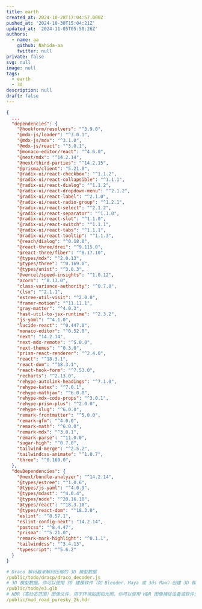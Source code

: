 ```yaml
---
title: earth
created_at: 2024-10-28T17:04:57.000Z
pushed_at: '2024-10-30T15:04:21Z'
updated_at: '2024-11-05T05:50:26Z'
authors:
  - name: aa
    github: Nahida-aa
    twitter: null
private: false
svg: null
image: null
tags:
  - earth
  - 3d
description: null
draft: false
---
```

```json path='package.json'
{
  ...
  "dependencies": {
    "@hookform/resolvers": "^3.9.0",
    "@mdx-js/loader": "^3.0.1",
    "@mdx-js/mdx": "^3.1.0",
    "@mdx-js/react": "^3.0.1",
    "@monaco-editor/react": "^4.6.0",
    "@next/mdx": "^14.2.14",
    "@next/third-parties": "^14.2.15",
    "@prisma/client": "5.21.0",
    "@radix-ui/react-checkbox": "^1.1.2",
    "@radix-ui/react-collapsible": "^1.1.1",
    "@radix-ui/react-dialog": "^1.1.2",
    "@radix-ui/react-dropdown-menu": "^2.1.2",
    "@radix-ui/react-label": "^2.1.0",
    "@radix-ui/react-radio-group": "^1.2.1",
    "@radix-ui/react-select": "^2.1.2",
    "@radix-ui/react-separator": "^1.1.0",
    "@radix-ui/react-slot": "^1.1.0",
    "@radix-ui/react-switch": "^1.1.1",
    "@radix-ui/react-tabs": "^1.1.1",
    "@radix-ui/react-tooltip": "^1.1.3",
    "@reach/dialog": "^0.18.0",
    "@react-three/drei": "^9.115.0",
    "@react-three/fiber": "^8.17.10",
    "@types/mdx": "^2.0.13",
    "@types/three": "^0.169.0",
    "@types/unist": "^3.0.3",
    "@vercel/speed-insights": "^1.0.12",
    "acorn": "^8.13.0",
    "class-variance-authority": "^0.7.0",
    "clsx": "^2.1.1",
    "estree-util-visit": "^2.0.0",
    "framer-motion": "^11.11.1",
    "gray-matter": "^4.0.3",
    "hast-util-to-jsx-runtime": "^2.3.2",
    "js-yaml": "^4.1.0",
    "lucide-react": "^0.447.0",
    "monaco-editor": "^0.52.0",
    "next": "14.2.14",
    "next-mdx-remote": "^5.0.0",
    "next-themes": "^0.3.0",
    "prism-react-renderer": "^2.4.0",
    "react": "^18.3.1",
    "react-dom": "^18.3.1",
    "react-hook-form": "^7.53.0",
    "recharts": "^2.13.0",
    "rehype-autolink-headings": "^7.1.0",
    "rehype-katex": "^7.0.1",
    "rehype-mathjax": "^6.0.0",
    "rehype-mdx-code-props": "^3.0.1",
    "rehype-prism-plus": "^2.0.0",
    "rehype-slug": "^6.0.0",
    "remark-frontmatter": "^5.0.0",
    "remark-gfm": "^4.0.0",
    "remark-math": "^6.0.0",
    "remark-mdx": "^3.0.1",
    "remark-parse": "^11.0.0",
    "sugar-high": "^0.7.0",
    "tailwind-merge": "^2.5.2",
    "tailwindcss-animate": "^1.0.7",
    "three": "^0.169.0",
  },
  "devDependencies": {
    "@next/bundle-analyzer": "^14.2.14",
    "@types/estree": "^1.0.6",
    "@types/js-yaml": "^4.0.9",
    "@types/mdast": "^4.0.4",
    "@types/node": "^20.16.10",
    "@types/react": "^18.3.10",
    "@types/react-dom": "^18.3.0",
    "eslint": "^8.57.1",
    "eslint-config-next": "14.2.14",
    "postcss": "^8.4.47",
    "prisma": "^5.21.0",
    "remark-mark-highlight": "^0.1.1",
    "tailwindcss": "^3.4.13",
    "typescript": "^5.6.2"
  }
}
```
```yml
# Draco 解码器来解码压缩的 3D 模型数据
/public/todo/dracp/draco_decoder.js
# 3D 模型数据。你可以使用 3D 建模软件（如 Blender、Maya 或 3ds Max）创建 3D 模型，并导出为 GLB 格式
/public/todo/e3.glb
# HDR（高动态范围）图像文件，用于环境贴图和光照。你可以使用 HDR 图像捕捉设备或软件生成 HDR 图像，或者从在线资源下载现成的 HDR 图像
/public/mud_road_puresky_2k.hdr
```
